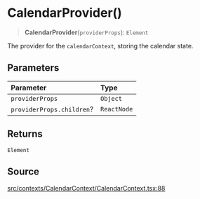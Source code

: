 # CalendarProvider()

<a id="undefined" name="undefined"></a>

> **CalendarProvider**(`providerProps`): `Element`

The provider for the `calendarContext`, storing the calendar state.

## Parameters

| Parameter | Type |
| :------ | :------ |
| `providerProps` | `Object` |
| `providerProps.children`? | `ReactNode` |

## Returns

`Element`

## Source

[src/contexts/CalendarContext/CalendarContext.tsx:88](https://github.com/gpbl/react-day-picker/blob/next/src/contexts/CalendarContext/CalendarContext.tsx#L88)

